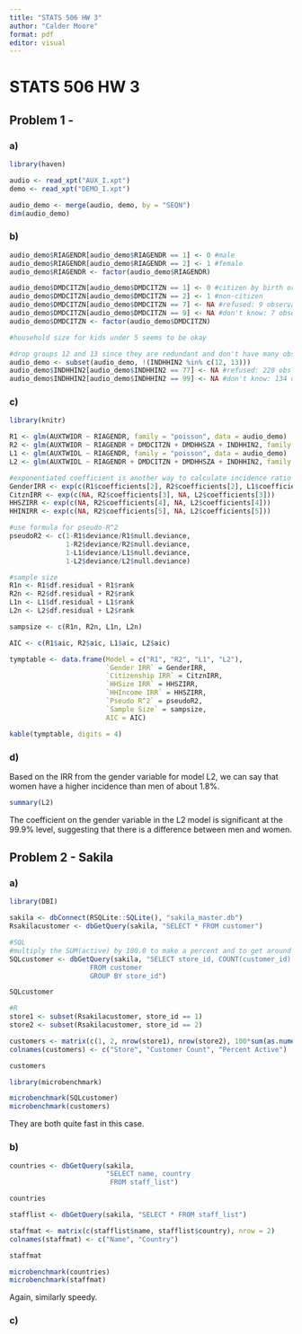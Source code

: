 ```yaml
---
title: "STATS 506 HW 3"
author: "Calder Moore"
format: pdf
editor: visual
---
```


# STATS 506 HW 3

## Problem 1 -

### a)

```r
library(haven)

audio <- read_xpt("AUX_I.xpt")
demo <- read_xpt("DEMO_I.xpt")

audio_demo <- merge(audio, demo, by = "SEQN")
dim(audio_demo)
```

### b)

```r
audio_demo$RIAGENDR[audio_demo$RIAGENDR == 1] <- 0 #male
audio_demo$RIAGENDR[audio_demo$RIAGENDR == 2] <- 1 #female
audio_demo$RIAGENDR <- factor(audio_demo$RIAGENDR)

audio_demo$DMDCITZN[audio_demo$DMDCITZN == 1] <- 0 #citizen by birth or naturalization
audio_demo$DMDCITZN[audio_demo$DMDCITZN == 2] <- 1 #non-citizen
audio_demo$DMDCITZN[audio_demo$DMDCITZN == 7] <- NA #refused: 9 observations
audio_demo$DMDCITZN[audio_demo$DMDCITZN == 9] <- NA #don't know: 7 observations
audio_demo$DMDCITZN <- factor(audio_demo$DMDCITZN)

#household size for kids under 5 seems to be okay

#drop groups 12 and 13 since they are redundant and don't have many observations (~450 out of ~10,000)
audio_demo <- subset(audio_demo, !(INDHHIN2 %in% c(12, 13)))
audio_demo$INDHHIN2[audio_demo$INDHHIN2 == 77] <- NA #refused: 220 obs
audio_demo$INDHHIN2[audio_demo$INDHHIN2 == 99] <- NA #don't know: 134 obs
```

### c)

```r
library(knitr)

R1 <- glm(AUXTWIDR ~ RIAGENDR, family = "poisson", data = audio_demo)
R2 <- glm(AUXTWIDR ~ RIAGENDR + DMDCITZN + DMDHHSZA + INDHHIN2, family = "poisson", data = audio_demo)
L1 <- glm(AUXTWIDL ~ RIAGENDR, family = "poisson", data = audio_demo)
L2 <- glm(AUXTWIDL ~ RIAGENDR + DMDCITZN + DMDHHSZA + INDHHIN2, family = "poisson", data = audio_demo)

#exponentiated coefficient is another way to calculate incidence ratio
GenderIRR <- exp(c(R1$coefficients[2], R2$coefficients[2], L1$coefficients[2], L2$coefficients[2]))
CitznIRR <- exp(c(NA, R2$coefficients[3], NA, L2$coefficients[3]))
HHSZIRR <- exp(c(NA, R2$coefficients[4], NA, L2$coefficients[4]))
HHINIRR <- exp(c(NA, R2$coefficients[5], NA, L2$coefficients[5]))

#use formula for pseudo-R^2
pseudoR2 <- c(1-R1$deviance/R1$null.deviance, 
              1-R2$deviance/R2$null.deviance, 
              1-L1$deviance/L1$null.deviance, 
              1-L2$deviance/L2$null.deviance)

#sample size
R1n <- R1$df.residual + R1$rank
R2n <- R2$df.residual + R2$rank
L1n <- L1$df.residual + L1$rank
L2n <- L2$df.residual + L2$rank

sampsize <- c(R1n, R2n, L1n, L2n)

AIC <- c(R1$aic, R2$aic, L1$aic, L2$aic)

tymptable <- data.frame(Model = c("R1", "R2", "L1", "L2"),
                        `Gender IRR` = GenderIRR,
                        `Citizenship IRR` = CitznIRR,
                        `HHSize IRR` = HHSZIRR,
                        `HHIncome IRR` = HHSZIRR,
                        `Pseudo R^2` = pseudoR2,
                        `Sample Size` = sampsize,
                        AIC = AIC)

kable(tymptable, digits = 4)
```

### d)

Based on the IRR from the gender variable for model L2, we can say that women have a higher incidence than men of about 1.8%.

```r
summary(L2)
```

The coefficient on the gender variable in the L2 model is significant at the 99.9% level, suggesting that there is a difference between men and women.

## Problem 2 - Sakila

### a)

```r
library(DBI)

sakila <- dbConnect(RSQLite::SQLite(), "sakila_master.db")
Rsakilacustomer <- dbGetQuery(sakila, "SELECT * FROM customer")

#SQL
#multiply the SUM(active) by 100.0 to make a percent and to get around integer division
SQLcustomer <- dbGetQuery(sakila, "SELECT store_id, COUNT(customer_id) AS customercount, 100.0 * SUM(active)/COUNT(customer_id) as percentactive
                    FROM customer
                    GROUP BY store_id")

SQLcustomer

#R
store1 <- subset(Rsakilacustomer, store_id == 1)
store2 <- subset(Rsakilacustomer, store_id == 2)

customers <- matrix(c(1, 2, nrow(store1), nrow(store2), 100*sum(as.numeric(store1$active))/nrow(store1), 100*sum(as.numeric(store2$active))/nrow(store2)), nrow = 2)
colnames(customers) <- c("Store", "Customer Count", "Percent Active")

customers

library(microbenchmark)

microbenchmark(SQLcustomer)
microbenchmark(customers)
```

They are both quite fast in this case.

### b)

```r

countries <- dbGetQuery(sakila,
                        "SELECT name, country
                         FROM staff_list")

countries

stafflist <- dbGetQuery(sakila, "SELECT * FROM staff_list")

staffmat <- matrix(c(stafflist$name, stafflist$country), nrow = 2)
colnames(staffmat) <- c("Name", "Country")

staffmat

microbenchmark(countries)
microbenchmark(staffmat)
```

Again, similarly speedy.

### c)

```r

```









